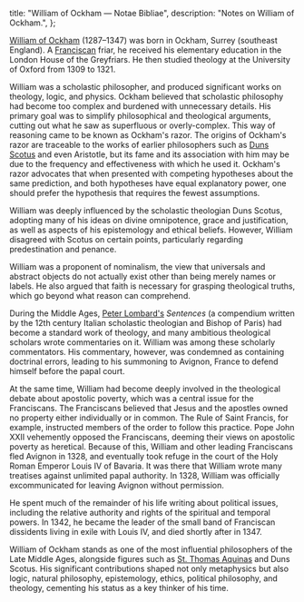   title: "William of Ockham — Notae Bibliae",
  description: "Notes on William of Ockham.",
};

<Initial text="William of Ockham" />

[William of Ockham](/glossary/names#william) (1287–1347) was born in Ockham, Surrey (southeast England). A [Franciscan](/people/saints/medieval/francis-of-assisi) friar, he received his elementary education in the London House of the Greyfriars. He then studied theology at the University of Oxford from 1309 to 1321.

William was a scholastic philosopher, and produced significant works on theology, logic, and physics. Ockham believed that scholastic philosophy had become too complex and burdened with unnecessary details. His primary goal was to simplify philosophical and theological arguments, cutting out what he saw as superfluous or overly-complex. This way of reasoning came to be known as Ockham's razor. The origins of Ockham's razor are traceable to the works of earlier philosophers such as [Duns Scotus](/people/scholars/duns-scotus) and even Aristotle, but its fame and its association with him may be due to the frequency and effectiveness with which he used it. Ockham's razor advocates that when presented with competing hypotheses about the same prediction, and both hypotheses have equal explanatory power, one should prefer the hypothesis that requires the fewest assumptions.

William was deeply influenced by the scholastic theologian Duns Scotus, adopting many of his ideas on divine omnipotence, grace and justification, as well as aspects of his epistemology and ethical beliefs. However, William disagreed with Scotus on certain points, particularly regarding predestination and penance.

William was a proponent of nominalism, the view that universals and abstract objects do not actually exist other than being merely names or labels. He also argued that faith is necessary for grasping theological truths, which go beyond what reason can comprehend.

During the Middle Ages, [Peter Lombard's](/people/scholars/peter-lombard) *Sentences* (a compendium written by the 12th century Italian scholastic theologian and Bishop of Paris) had become a standard work of theology, and many ambitious theological scholars wrote commentaries on it. William was among these scholarly commentators. His commentary, however, was condemned as containing doctrinal errors, leading to his summoning to Avignon, France to defend himself before the papal court.

At the same time, William had become deeply involved in the theological debate about apostolic poverty, which was a central issue for the Franciscans. The Franciscans believed that Jesus and the apostles owned no property either individually or in common. The Rule of Saint Francis, for example, instructed members of the order to follow this practice. Pope John XXII vehemently opposed the Franciscans, deeming their views on apostolic poverty as heretical. Because of this, William and other leading Franciscans fled Avignon in 1328, and eventually took refuge in the court of the Holy Roman Emperor Louis IV of Bavaria. It was there that William wrote many treatises against unlimited papal authority. In 1328, William was officially excommunicated for leaving Avignon without permission.

He spent much of the remainder of his life writing about political issues, including the relative authority and rights of the spiritual and temporal powers. In 1342, he became the leader of the small band of Franciscan dissidents living in exile with Louis IV, and died shortly after in 1347.

William of Ockham stands as one of the most influential philosophers of the Late Middle Ages, alongside figures such as [St. Thomas Aquinas](/people/saints/medieval/thomas-aquinas) and Duns Scotus. His significant contributions shaped not only metaphysics but also logic, natural philosophy, epistemology, ethics, political philosophy, and theology, cementing his status as a key thinker of his time.
